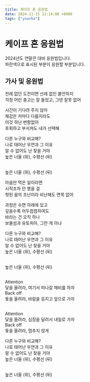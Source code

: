 ```yaml
---
title: 케이프 혼 응원법
date: 2024-11-15 12:14:00 +0900
tags: ["yoonha"]
---
```



# 케이프 혼 응원법

2024년도 연말콘 대비 응원법입니다.<br />
<BlueText>파란색</BlueText>으로 표시된 부분이 응원할 부분입니다.

## 가사 및 응원법

전례 없던 도전이면 선례 없인 불안하지<br />
걱정 어린 충고는 잘 들었고, 그댄 잘못 없어<br />


시간이 기다려 주지 않아<br />
체감은 저마다 다를지라도<br />
이것 하난 변함없어<br />
후회하고 부서져도 내가 선택해<br />


다른 누구와 비교해?<br />
나로 태어난 우연과 그 이유<br />
알 수 없어도 난 찾을 거야<br />
높은 너울 <BlueText>(위)</BlueText>, 수평선 <BlueText>(뒤)</BlueText><br />


<br />높은 너울 <BlueText>(위)</BlueText>, 수평선 <BlueText>(뒤)</BlueText><br />


마음만 먹은 일이라면<br />
시작조차 안 했을 걸<br />
헛된 꿈의 조난이라 비난해도 면목 없어<br />


과정은 수면 아래에 있고<br />
깊을수록 어두컴컴하여도<br />
바라는 건 오직 하나<br />
보물섬과 유토피아, 그런 게 아냐<br />


다른 누구와 비교해?<br />
나로 태어난 우연과 그 이유<br />
알 수 없어도 난 찾을 거야<br />
높은 너울 <BlueText>(위)</BlueText>, 수평선 <BlueText>(뒤)</BlueText><br />


<br />높은 너울 <BlueText>(위)</BlueText>, 수평선 <BlueText>(뒤)</BlueText><br />


<br /><BlueText>Attention</BlueText><br />
닻을 올려라, 여기서 떠나갈 채비를 하자<br />
<BlueText>Back off</BlueText><br />
돛을 올려라, 바람을 등지고 앞으로 가자<br />


<br /><BlueText>Attention</BlueText><br />
닻을 올려라, 심장을 달려서 내일로 가자<br />
<BlueText>Back off</BlueText><br />
돛을 올려라, 멈추지 않게<br />


다른 누구와 비교해?<br />
나로 태어난 우연과 그 이유<br />
알 수 없어도 난 찾을 거야<br />
높은 너울 <BlueText>(위)</BlueText>, 수평선 <BlueText>(뒤)</BlueText><br />


<br />높은 너울 <BlueText>(위)</BlueText>, 수평선 <BlueText>(뒤)</BlueText><br />